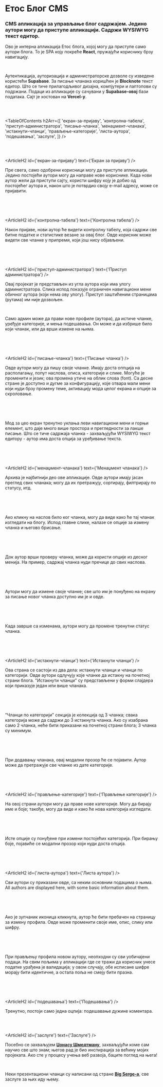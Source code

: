 

# Етос Блог CMS

### CMS апликација за управљање блог садржајем. Једино аутори могу да приступе апликацији. Садржи WYSIWYG текст едитор.

<HeroImage image={EthosCMSImg} title="Етос Блог CMS" />

Ово је интерна апликација Етос блога, којој могу да приступе само аутори блога. То је SPA коју покреће **React**, пружајући кориснику брзу навигацију.

<br />

Аутентикација, ауторизација и администраторске дозволе су изведене користећи **Supabase**. За писање чланака коришћен је **Blocknote** текст едитор. Што се тиче прилагодљивог дизајна, компјутери и лаптопови су подржани. Подаци из апликације су сачувани у **Supabase-овој** бази података. Сајт је хостован на **Vercel-у**.

<br />
<br />

<TableOfContents
   h2Arr={[
      'екран-за-пријаву',
      'контролна-табела',
      'приступ-администратора',
      'писање-чланка',
      'менаџмент-чланака',
      'истакнути-чланци',
      'прављење-категорије',
      'листа-аутора',
      'подешавања',
      'заслуге',
   ]}
/>

<br />
<br />

<ArticleH2 id={'екран-за-пријаву'} text={'Екран за пријаву'} />

Пре свега, само одобрени корисници могу да приступе апликацији. Једино постојећи аутори могу да направе нове кориснике. Када нови аутор жели да приступи сајту, користи шифру коју је добио од постојећег аутора и, након што је потврдио своју е-mail адресу, може се пријавити.

<br />

<ArticleImage image={CmsImg1} alt="Екран за пријаву" />

<br />
<br />

<ArticleH2 id={'контролна-табела'} text={'Контролна табела'} />

Након пријаве, нови аутор ће видети контролну табелу, која садржи све битне податке и статистике везане за овај блог. Овде корисник може видети све чланке у припреми, који још нису објављени.

<br />

<ArticleImage image={EthosCMSImg} alt="Контролна табела" />

<br />
<br />

<ArticleH2 id={'приступ-администратора'} text={'Приступ администратора'} />

Овај пројекат је представљен из угла аутора који има улогу администратора. Слика испод показује ограничен навигациони мени обичног аутора (који нема ову улогу). Приступ заштићеним страницама (рутама) им није дозвољен.

<br />

Само админ може да прави нове профиле (аутора), да истиче чланке, уређује категорије, и мења подешавања. Он може и да избрише било који чланак, или да врши измене на њима.

<br />

<ArticleImage image={CmsImg19} alt="Приступ администратора" />

<br />
<br />

<ArticleH2 id={'писање-чланка'} text={'Писање чланка'} />

Овде аутори могу да пишу своје чланке. Имају доста оппција на располагању, попут наслова, описа, категорије и слике. Могуће је променити и језик; ова промена утиче на облик слова (font). Са десне стране је доступно и дугме за конфигурацију, које отвара мали мени који нуди брзу промену теме, активацију мода целог екрана и опције за скроловање.

<br />

<ArticleImage image={CmsImg3} alt="Писање чланка" />

<br />
<br />

Мод за цео екран тренутно уклања леви навигациони мени и горњи елемент, што даје много више простора и прегледности за лакше писање. Што се тиче садржаја чланка - захваљујући WYSIWYG текст едитору - аутор има доста опција за уређивање текста.

<br />

<ArticleImage image={CmsImg4} alt="Писање чланка" />

<br />
<br />

<ArticleH2 id={'менаџмент-чланака'} text={'Менаџмент чланака'} />

Архива је најбитнији део ове апликације. Овде аутори имају јасан преглед свих чланака; могу да их претражују, сортирају, филтрирају по статусу, итд.

<br />

<ArticleImage image={CmsImg5} alt="Менаџмент чланака" />

<br />
<br />

Ако кликну на наслов било ког чланка, могу да виде како ће тај чланак изгледати на блогу. Испод главне слике, налазе се опције за измену чланка и његово брисање.

<br />

<ArticleImage image={CmsImg6} alt="Чланак" />

<br />
<br />

Док аутор врши проверу чланка, може да користи опције из десног менија. На пример, садржај чланка нуди пречице до свих наслова.

<br />

<ArticleImage image={CmsImg7} alt="Опције чланка" />

<br />
<br />

Аутори могу да измене своје чланке; све што им је понуђено на екрану за писање новог чланка доступно им је и овде.

<br />

<ArticleImage image={CmsImg8} alt="Измена чланка" />

<br />
<br />

Када заврше са изменама, аутори могу да промене тренутни статус чланка.

<br />

<ArticleImage image={CmsImg9} alt="Измена чланка" />

<br />
<br />

<ArticleH2 id={'истакнути-чланци'} text={'Истакнути чланци'} />

Ова страна се састоји из два дела: истакнути чланци и чланци по категорији. Овде аутори одлучују које чланке да истакну на почетној страни блога. "Истакнути чланци" су представљени у форми слајдера који приказује један или више чланака.

<br />

<ArticleImage image={CmsImg10} alt="Истакнути чланци" />

<br />
<br />

"Чланци по категорији" секција је колекција од 3 чланка; свака категорија може да садржи до 3 истакнута чланка. Ако су изабрана само 2 чланка, неће бити приказани на почетној страни блога; 3 чланка су минимум.

<br />

<ArticleImage image={CmsImg11} alt="Чланци по категорији" />

<br />
<br />

При додавању чланака, овај модални прозор ће се појавити. Аутор може да претражује све чланке из дате категорије.

<br />

<ArticleImage image={CmsImg12} alt="Модални прозор" />

<br />
<br />

<ArticleH2 id={'прављење-категорије'} text={'Прављење категорије'} />

На овој страни аутори могу да праве нове категорије. Могу да бирају име и боје; такође, могу да виде и како ће нова категорија изгледати.

<br />

<ArticleImage image={CmsImg13} alt="Прављење категорије" />

<br />
<br />

Исте опције су понуђене при измени постојећих категорија. При бирању боје, појавиће се модални прозор који нуди доста опција.

<br />

<ArticleImage image={CmsImg14} alt="Измена категорије" />

<br />
<br />

<ArticleH2 id={'листа-аутора'} text={'Листа аутора'} />

Сви аутори су приказани овде, са неким основним подацима о њима.
All authors are displayed here, with some basic information about them.

<br />

<ArticleImage image={CmsImg15} alt="Листа аутора" />

<br />
<br />

Ако је зупчаник иконица кликнута, аутор ће бити пребачен на страницу за измену профила. Овде може променити своје име, опис, слику или шифру.

<br />

<ArticleImage image={CmsImg16} alt="Измена профила" />

<br />
<br />

При прављењу профила новом аутору, неопходни су сви уобичајени подаци. На свим пољима у апликацији где се тражи да корисник унесе податке урађена је валидација; у овом случају, обе исписане шифре морају бити идентичне, а остала поља не смеју бити празна.

<br />

<ArticleImage image={CmsImg17} alt="Прављење профила" />

<br />
<br />

<ArticleH2 id={'подешавања'} text={'Подешавања'} />

Тренутно, постоји само једна оцпија: подешавање дужине коментара.

<br />

<ArticleImage image={CmsImg18} alt="Подешавања" />

<br />

<ArticleH2 id={'заслуге'} text={'Заслуге'} />

Посебно се захваљујем **[Џонасу Шмедтману](https://www.udemy.com/user/jonasschmedtmann/)**, захваљујући коме сам научио све што знам; његов рад је био инспирација за већину мојих пројеката. Ако сте у процесу учења веб развоја, баците поглед на њега!

<br />

Неки презентациони чланци су написани од стране **[Big Serge-а](https://substack.com/@bigserge)**, све заслуге за њих иду њему.

